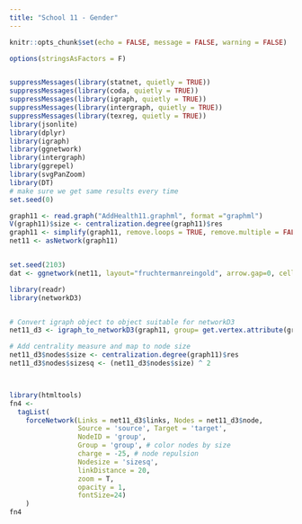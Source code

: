 ```yaml
---
title: "School 11 - Gender"
---
```


```r
knitr::opts_chunk$set(echo = FALSE, message = FALSE, warning = FALSE)
```

```r
options(stringsAsFactors = F)


suppressMessages(library(statnet, quietly = TRUE))
suppressMessages(library(coda, quietly = TRUE))
suppressMessages(library(igraph, quietly = TRUE))
suppressMessages(library(intergraph, quietly = TRUE))
suppressMessages(library(texreg, quietly = TRUE))
library(jsonlite)      
library(dplyr)        
library(igraph)        
library(ggnetwork)     
library(intergraph)    
library(ggrepel)       
library(svgPanZoom)    
library(DT)   
# make sure we get same results every time
set.seed(0)

graph11 <- read.graph("AddHealth11.graphml", format ="graphml")
V(graph11)$size <- centralization.degree(graph11)$res
graph11 <- simplify(graph11, remove.loops = TRUE, remove.multiple = FALSE)
net11 <- asNetwork(graph11)


set.seed(2103)
dat <- ggnetwork(net11, layout="fruchtermanreingold", arrow.gap=0, cell.jitter=0)

library(readr)
library(networkD3)


# Convert igraph object to object suitable for networkD3
net11_d3 <- igraph_to_networkD3(graph11, group= get.vertex.attribute(graph11, "Sex"))

# Add centrality measure and map to node size
net11_d3$nodes$size <- centralization.degree(graph11)$res
net11_d3$nodes$sizesq <- (net11_d3$nodes$size) ^ 2



library(htmltools)
fn4 <-
  tagList(
    forceNetwork(Links = net11_d3$links, Nodes = net11_d3$node,
                 Source = 'source', Target = 'target', 
                 NodeID = 'group', 
                 Group = 'group', # color nodes by size
                 charge = -25, # node repulsion
                 Nodesize = 'sizesq',
                 linkDistance = 20,
                 zoom = T, 
                 opacity = 1,
                 fontSize=24)
    )
fn4
```